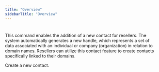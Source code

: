 ```yaml
---
title: "Overview"
sidebarTitle: "Overview"
---
```

# 

This command enables the addition of a new contact for resellers. The system automatically generates a new handle, which represents a set of data associated with an individual or company (organization) in relation to domain names. Resellers can utilize this contact feature to create contacts specifically linked to their domains.

<CardGroup>
  <Card
    title="Create a Contact"
    icon="address-card"
    href="/commandgroup/contacts/create"
  >
    Create a new contact.
  </Card>
</CardGroup>